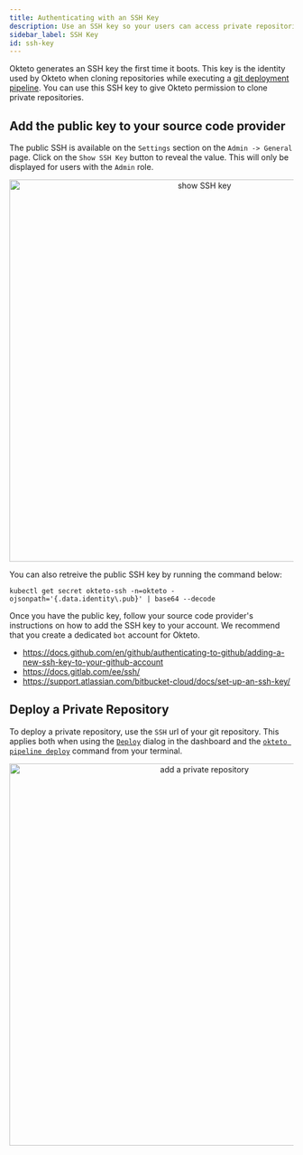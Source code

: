 ```yaml
---
title: Authenticating with an SSH Key
description: Use an SSH key so your users can access private repositories in their development environments
sidebar_label: SSH Key
id: ssh-key
---
```



Okteto generates an SSH key the first time it boots. This key is the identity used by Okteto when cloning repositories while executing a [git deployment pipeline](/docs/cloud/deploy-from-git/). You can use this SSH key to give Okteto permission to clone private repositories.

## Add the public key to your source code provider

The public SSH is available on the `Settings` section on the `Admin -> General` page. Click on the `Show SSH Key` button to reveal the value. This will only be displayed for users with the `Admin` role.

<p align="center"><Image src="/docs/enterprise/administration/private-repositories/images/private-repository-ssh-key.png" alt="show SSH key" width="676" /></p>


You can also retreive the public SSH key by running the command below:

```console
kubectl get secret okteto-ssh -n=okteto -ojsonpath='{.data.identity\.pub}' | base64 --decode
```

Once you have the public key, follow your source code provider's instructions on how to add the SSH key to your account. We recommend that you create a dedicated `bot` account for Okteto.

- https://docs.github.com/en/github/authenticating-to-github/adding-a-new-ssh-key-to-your-github-account
- https://docs.gitlab.com/ee/ssh/
- https://support.atlassian.com/bitbucket-cloud/docs/set-up-an-ssh-key/

## Deploy a Private Repository

To deploy a private repository, use the `SSH` url of your git repository. This applies both when using the [`Deploy`](/docs/cloud/deploy-from-git) dialog in the dashboard and the [`okteto pipeline deploy`](/docs/reference/cli#deploy) command from your terminal.

<p align="center"><Image src="/docs/enterprise/administration/private-repositories/images/private-repository.png" alt="add a private repository" width="676" /></p>